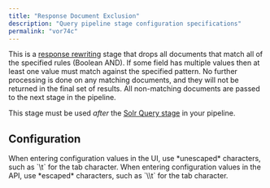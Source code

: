 ```yaml
---
title: "Response Document Exclusion"
description: "Query pipeline stage configuration specifications"
permalink: "vor74c"
---
```


This is a [response rewriting](/managed-fusion/5.9/tsjj9g/response-rewriting) stage that drops all documents that match all of the specified rules (Boolean AND). If some field has multiple values then at least one value must match against the specified pattern. No further processing is done on any matching documents, and they will not be returned in the final set of results. All non-matching documents are passed to the next stage in the pipeline.

This stage must be used *after* the [Solr Query stage](/managed-fusion/5.9/y1y2ol/solr-query-stage) in your pipeline.

## Configuration

<Tip>
When entering configuration values in the UI, use *unescaped* characters, such as `\t` for the tab character. When entering configuration values in the API, use *escaped* characters, such as `\\t` for the tab character.
</Tip>


<SchemaParamFields schema={schema}/>